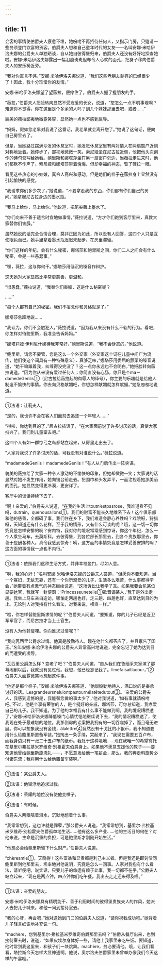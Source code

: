 ```yaml
---
---
---
```

title: 11
---





会客的事情使伯爵夫人疲惫不堪，她吩咐不再招待任何人，又指示门房，只邀请一些务须登门饮宴的贺客。伯爵夫人想和自己童年时代的女友——名叫安娜·米哈伊洛夫娜的公爵夫人单独晤谈，自从她自彼得堡归来，伯爵夫人还没有好好地探查她啦。安娜·米哈伊洛夫娜露出一幅泪痕斑斑但却令人心欢的面孔，把身子移向伯爵夫人的安乐椅近旁。

“我对你直言不讳，”安娜·米哈伊洛夫娜说道，“我们这些老朋友剩存的已经很少了！因此，我十分珍惜你的友情。”

安娜·米哈伊洛夫娜望了望薇拉，便停住了。伯爵夫人握了握朋友的手。

“薇拉，”伯爵夫人把脸转向显然不受宠爱的长女，说道，“您怎么一点不明事理啊？难道你不觉得，你在这里是个多余的人吗？到几个妹妹那里去吧，或者……”

貌美的薇拉鄙夷地微露笑容，显然她一点也不感到屈辱。

“妈妈，假如您老早对我说了这番话，我老早就会离开您了。”她说了这句话，便向自己房里去了。

但是，当她路过摆满沙发的休息室时，她发觉休息室里有两对情人在两扇窗户近侧对称地坐着。她停步了，鄙视地微微一笑。索尼娅坐在尼古拉近侧，他把他头次创作的诗句誊写给她看。鲍里斯和娜塔莎坐在另一扇窗户旁边，当薇拉走进来时，他们都默不作声了。索尼娅和娜塔莎带着愧悔、但却幸福的神态，瞥了薇拉一眼。

看见这些热恋的小姑娘，真令人高兴和感动。但是她们的样子在薇拉身上显然没有引起愉快的感觉。

“我请求你们多少次了，”她说道，“不要拿走我的东西，你们都有你们自己的房间。”她拿起尼古拉身边的墨水瓶。

“我马上给你，马上给你。”他说道，把笔尖蘸上墨水了。

“你们向来不善于适合时宜地做事情，”薇拉说道，“方才你们跑到客厅里来，真教大家替你们害臊。”

虽然她说的话完全合情合理，莫非正因为如此，所以没有人回答，这四个人只是互使眼色而已。她手里拿着墨水瓶迟迟未起步，在房里滞留。

“你们这样的年纪，会有什么秘密，娜塔莎和鲍里斯之间，你们二人之间会有什么秘密，会是一些愚蠢事。”

“嘿，薇拉，这与你何干。”娜塔莎用低沉的嗓音作辩护。

这天她对大家显然比平常更慈善，更温和。

“很愚蠢，”薇拉说道，“我替你们害臊，这是什么秘密呢？

……”

“每个人都有自己的秘密。我们不招惹你和贝格就是了。”

娜塔莎急躁地说……

“我认为，你们不会触犯人，”薇拉说道，“因为我从来没有什么不轨的行为。看吧，你怎样对待鲍里斯，我准会告诉妈妈。”

“娜塔莉娅·伊利尼什娜待我非常好，”鲍里斯说道，“我不会诉怨的。”他说道。

“鲍里斯，请您不要管，您是这么一个外交家（外交家这个词在儿童中间广为流传，他们使这个词具有一种特殊意义），真够乏味，”娜塔莎用委屈的颤栗的嗓音说道，“她干嘛跟着我，纠缠得没完没了？这一点你永远也不会明白，”她把脸转向薇拉说道，“因为你从来没有爱过任何人；你简直没有心肠，你只是个ma－damedeGenlis①（尼古拉给薇拉起的侮辱人的绰号），你主要的乐趣就是给他人制造不愉快的事情。你去向贝格献媚吧，你想怎样献媚就怎样献媚。”她急匆匆地说道。

--------

①法语：让莉夫人。

“是的，我也许不会在客人们面前去追逐一个年轻人……”

“得啦，你达到目的了，”尼古拉插话了，“在大家面前说了许多讨厌的话，真使大家扫兴了。我们到儿童室去吧。”

这四个人有如一群惊弓之鸟都站立起来，从房里走出去了。

“人家对我说了许多讨厌的话，可我没有对谁说什么。”薇拉说道。

“madamedeGenlis！madamedeGenlis！”有人从门后传出一阵笑语。

貌美的薇拉给了大家一种令人激动的不愉快的印象，但她却微微一笑；大家说的话显然对她不发生作用，她向镜台前走去。把围巾和头发弄平，一面注视着她那美丽的面孔，她显然变得更冷漠，更安详了。

客厅中的谈话持续下去了。

“啊！亲爱的，”伯爵夫人说道，“在我的生活上toutn’estpasrose，我难道看不见吗，dutrain，quenousallons①，我们的财富不能长久地维系下去！这个俱乐部和他的慈善，全都碍了事。我们住在乡下，我们难道会静心养性吗？戏院呀，狩猎呀，天知道还有什么花样。至于我的情形，又有什么可谈的呢？哦，这一切一切你究竟是怎样安排的啊？安内特，我对你的境况常常感到惊讶，你这个年纪，怎么一个人乘坐马车，去莫斯科，去彼得堡，到各位部长那里去，到各个贵族那里去，你善于应酬各种人，真令我感到惊奇！嗬，这方面的事情究竟是怎样妥善安排的啊？这方面的事情我一点也不内行。”

--------

①法语：依照我们这种生活方式，并非幸福盈门，尽如人意。

“啊，我的心肝！”名叫安娜·米哈伊洛夫娜的公爵夫人答道，“但愿你不要知道，当一个寡妇，无依无靠，还有一个你所溺爱的儿子，生活多么艰苦，什么事都得学会，”她带着有点傲气的神态继续说道，“这场诉讼让我学了乖。如果我要会见某位显要达官，我就写一封便函：‘Princesseunetelle①欲晋谒某人，’我于是外出走一趟。我坐上马车亲自造访，哪怕走两趟也好，走三趟、四趟也好，直至达到目的为止。无论别人对我持有什么看法，对我来说，横直一样。”

“喂，你怎样替鲍里斯求情的呢？”伯爵夫人问道，“要知道，你的儿子已经是近卫军军官了，而尼古拉才当上士官生。

没有人为他斡旋哩。你向谁求过情呢？”

“我向瓦西里公爵求过情。他真是殷勤待人。现在他什么都答应了，并且禀告了国王。”名叫安娜·米哈伊洛夫娜的公爵夫人异常高兴地说道，完全忘记了她为达到目的而遭受的凌辱。

“瓦西里公爵怎么样？变老了吧？”伯爵夫人问道，“自从我们在鲁缅采夫家演了那幕闹剧以后，我就没有见过他。我想，他已经忘记我了。Ilmefaisaitlacour，”②伯爵夫人面露微笑地想起这件事。

“他还是那个样子，”安娜·米哈伊洛夫娜答道，“他很殷勤地待人，满口说的是奉承讨好的话。Lesgrandeursneluiontpastournélatêtedutout③。‘亲爱的公爵夫人，我感到遗憾的是，我能替您做的事太少了，’他对我说道，‘如有事就请吩咐吧。’不过，他是个享有荣誉的人，是个挺好的亲戚，娜塔莎，可你总知道，我疼爱自己的儿子。我不知道。为了他的幸福我有什么事不能做到啊。我的境况糟糕透了，”安娜·米哈伊洛夫娜降低嗓门心情忧悒地继续说下去，“我的情况糟糕透了，使我现在处于最难堪的地位。我那倒霉的讼案把我拥有的一切吞噬掉了，而且毫无进展。你可以想象我没有金钱，àlalettre④竟然没有十戈比的小银币，我不知道要用什么给鲍里斯置备军装，”她掏出一条手绢，哭起来了，“我现在需要五百卢布，而我身边只有一张二十五卢布的纸币。我处于这种境地……现在我唯一的希望寄托在基里尔弗拉基米罗维奇·别祖霍夫伯爵身上。如果他不愿意支援他的教子——要知道他曾给鲍里斯施洗礼——，不愿意发给他一笔薪金，那么，我的奔走斡旋势必付诸东流；我将用什么给他置备军装啊。”

--------

①法语：某公爵夫人。

②法语：他轻浮地追求过我。

③法语：荣耀的地位没有使他变样子。

④法语：有时候。

伯爵夫人两眼噙着泪水，沉默地想着什么事。

“我常常想到，这也许就是罪孽，”那公爵夫人说道，“我常常想到，基里尔·弗拉基米罗维奇·别祖霍夫伯爵孤单地生活……他有这么多产业……他的生活目的何在？对他来说，生命是沉重的负担，可是鲍里斯才刚刚开始生活。”

“他想必会给鲍里斯留下什么财产。”伯爵夫人说道。

“chèreamie①，天晓得！这些富翁和显贵都是利己主义者。但是我还是即刻偕同鲍里斯到他那里去，坦率地对他说明，究竟是怎么一回事。人家对我抱有什么看法，请听便吧，说实话，只要儿子的命运有赖于此事，我一切都不在乎，”公爵夫人站立起来，“现在是两点钟，四点钟你们吃午餐。我出去走走还来得及哩。”

--------

①法语：亲爱的朋友。

安娜·米哈伊洛夫娜具有精明能干、善于利用时间的彼得堡贵族夫人的作风，她派人去把儿子喊来，和他一同到接待室去。

“我的心肝，再会吧，”她对送她到门口的伯爵夫人说道，“请你祝我成功吧。”她背着儿子轻言细语地补充说一句。

“machère，您到基里尔·弗拉基米罗维奇伯爵那里去吗？”伯爵从餐厅出来，也到接待室去时，说道，“如果皮埃尔身体好一些，请他上我家里来吃午饭。要知道，他时常到我这里来，和孩子们一块跳舞。machère，务必要请他。哦，让我们看看，塔拉斯今天怎样大显神通啊。他说，奥尔洛夫伯爵家里未曾举办像我们今天这样的午宴哩。”